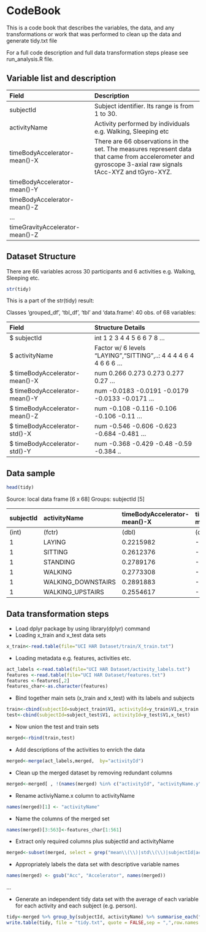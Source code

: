 CodeBook
========================================================
This is a code book that describes the variables, the data, and any transformations or work that was performed to clean up the data and generate tidy.txt file

For a full code description and full data transformation steps please see run_analysis.R file. 

## Variable list and description


| Field   |      Description      | 
|:----------|:-------------|
| subjectId |  Subject identifier. Its range is from 1 to 30. |
| activityName | Activity performed by individuals e.g. Walking, Sleeping etc | 
| timeBodyAccelerator-mean()-X | There are 66 observations in the set. The measures represent data that came from accelerometer and gyroscope 3-axial raw signals tAcc-XYZ and tGyro-XYZ. | 
| timeBodyAccelerator-mean()-Y ||
| timeBodyAccelerator-mean()-Z ||
| ... ||
| timeGravityAccelerator-mean()-Z ||


## Dataset Structure
There are 66 variables across 30 participants and 6 activities e.g. Walking, Sleeping etc. 
```r
str(tidy)
```
This is a part of the str(tidy) result:

Classes ‘grouped_df’, ‘tbl_df’, ‘tbl’ and 'data.frame':	40 obs. of  68 variables:

| Field   |      Structure Details      | 
|:----------|:-------------|
|$ subjectId| int  1 2 3 4 4 5 6 6 7 8 ...|
|$ activityName                          |  Factor w/ 6 levels "LAYING","SITTING",..: 4 4 4 4 6 4 4 6 6 6 ...|
|$ timeBodyAccelerator-mean()-X          |  num  0.266 0.273 0.273 0.277 0.27 ...|
| $ timeBodyAccelerator-mean()-Y          |  num  -0.0183 -0.0191 -0.0179 -0.0133 -0.0171 ...|
|$ timeBodyAccelerator-mean()-Z          |  num  -0.108 -0.116 -0.106 -0.106 -0.11 ...|
| $ timeBodyAccelerator-std()-X           |  num  -0.546 -0.606 -0.623 -0.684 -0.481 ...|
| $ timeBodyAccelerator-std()-Y           |  num  -0.368 -0.429 -0.48 -0.59 -0.384 ..|
 
## Data sample
```r
head(tidy)
```
Source: local data frame [6 x 68]
Groups: subjectId [5]

| subjectId   |      activityName      | timeBodyAccelerator-mean()-X |timeBodyAccelerator-mean()-Y|timeBodyAccelerator-mean()-Z|...|
|:----------|:-------------|:-------------|:-------------|:-------------|:-------------|
|      (int)|           (fctr) |                       (dbl) |                       (dbl) |                       (dbl)|...|
|        1 |            LAYING |           0.2215982 |                -0.040513953|                   -0.1132036||
|        1 |           SITTING  |          0.2612376 |                -0.001308288 |                  -0.1045442||
|       1 |          STANDING  |          0.2789176 |                -0.016137590 |                  -0.1106018||
|        1 |           WALKING    |        0.2773308 |                -0.017383819 |                  -0.1111481||
|        1 |WALKING_DOWNSTAIRS   |         0.2891883 |                -0.009918505  |                 -0.1075662||
|        1 |  WALKING_UPSTAIRS   |         0.2554617 |                -0.023953149  |                 -0.0973020||
## Data transformation steps
* Load dplyr package by using library(dplyr) command
* Loading x_train and x_test data sets
```r
x_train<-read.table(file="UCI HAR Dataset/train/X_train.txt")
```
* Loading metadata e.g. features, activities etc.
```r
act_labels <-read.table(file="UCI HAR Dataset/activity_labels.txt")
features <-read.table(file="UCI HAR Dataset/features.txt")
features <-features[,2]
features_char<-as.character(features)
```

* Bind together main sets (x_train and x_test) with its labels and subjects
```r
train<-cbind(subjectId=subject_train$V1, activityId=y_train$V1,x_train )
test<-cbind(subjectId=subject_test$V1, activityId=y_test$V1,x_test)
```
* Now union the test and train sets 
```r
merged<-rbind(train,test)
```
* Add descriptions of the activities to enrich the data
```r
merged<-merge(act_labels,merged,  by="activityId")
```

* Clean up the merged dataset by removing redundant columns
```r
merged<-merged[ , !(names(merged) %in% c("activityId", "activityName.y"))]
```

* Rename activiyName.x column to activityName
```r
names(merged)[1] <- "activityName"
```
* Name the columns of the merged set 
```r
names(merged)[3:563]<-features_char[1:561]
```

* Extract only required columns plus subjectId and activityName
```r
merged<-subset(merged, select = grep("mean\\(\\)|std\\(\\)|subjectId|activityName", names(merged),value=T))
```
* Appropriately labels the data set with descriptive variable names
```r
names(merged) <- gsub("Acc", "Accelerator", names(merged))
```

...


* Generate an independent tidy data set with the average of each variable  for each activity and each subject (e.g. person).
```r
tidy<-merged %>% group_by(subjectId, activityName) %>% summarise_each(funs(mean))
write.table(tidy, file = "tidy.txt", quote = FALSE,sep = ",",row.names = FALSE)

```



